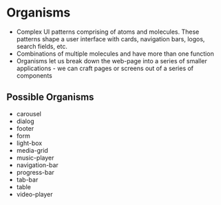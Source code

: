 
<Meta title="Components/Organisms/readme" />

# Organisms
- Complex UI patterns comprising of atoms and molecules. These patterns shape a user interface with cards, navigation bars, logos, search fields, etc.
- Combinations of multiple molecules and have more than one function
- Organisms let us break down the web-page into a series of smaller applications - we can craft pages or screens out of a series of components

## Possible Organisms
- carousel
- dialog
- footer
- form
- light-box
- media-grid
- music-player
- navigation-bar
- progress-bar
- tab-bar
- table
- video-player